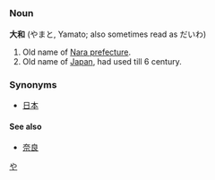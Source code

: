 == {{ja}} ==
[[Category:Japanese language|や]]
=== Noun ===
'''大和''' (やまと, Yamato; also sometimes read as だいわ)

# Old name of [[Nara prefecture]].
# Old name of [[Japan]], had used till 6 century.

=== Synonyms ===
*[[日本]]
====See also====
*[[奈良]]